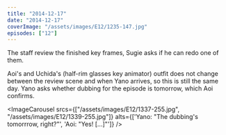 ```yaml
---
title: "2014-12-17"
date: "2014-12-17"
coverImage: "/assets/images/E12/1235-147.jpg"
episodes: ["12"]
---
```


The staff review the finished key frames, Sugie asks if he can redo one of them.

Aoi's and Uchida's (half-rim glasses key animator) outfit does not change between the review scene and when Yano arrives, so this is still the same day. Yano asks whether dubbing for the episode is tomorrow, which Aoi confirms.

<ImageCarousel
  srcs={["/assets/images/E12/1337-255.jpg", "/assets/images/E12/1339-255.jpg"]}
  alts={['Yano: "The dubbing\'s tomorrrow, right?"', 'Aoi: "Yes! [...]"']}
/>
